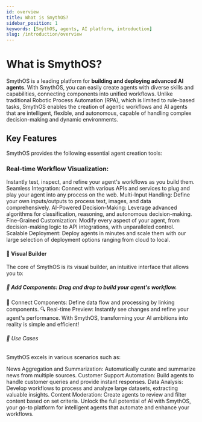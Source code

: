 ```yaml
---
id: overview
title: What is SmythOS?
sidebar_position: 1
keywords: [SmythOS, agents, AI platform, introduction]
slug: /introduction/overview
---
```


# What is SmythOS?

SmythOS is a leading platform for **building and deploying advanced AI agents**. With SmythOS, you can easily create agents with diverse skills and capabilities, connecting components into unified workflows. Unlike traditional Robotic Process Automation (RPA), which is limited to rule-based tasks, SmythOS enables the creation of agentic workflows and AI agents that are intelligent, flexible, and autonomous, capable of handling complex decision-making and dynamic environments.

## Key Features

SmythOS provides the following essential agent creation tools:

### Real-time Workflow Visualization:

Instantly test, inspect, and refine your agent's workflows as you build them.
Seamless Integration: Connect with various APIs and services to plug and play your agent into any process on the web.
Multi-Input Handling: Define your own inputs/outputs to process text, images, and data comprehensively.
AI-Powered Decision-Making: Leverage advanced algorithms for classification, reasoning, and autonomous decision-making.
Fine-Grained Customization: Modify every aspect of your agent, from decision-making logic to API integrations, with unparalleled control.
Scalable Deployment: Deploy agents in minutes and scale them with our large selection of deployment options ranging from cloud to local.

#### 🌟 Visual Builder

The core of SmythOS is its visual builder, an intuitive interface that allows you to:

##### 🧩 Add Components: Drag and drop to build your agent's workflow.

🔗 Connect Components: Define data flow and processing by linking components.
🔍 Real-time Preview: Instantly see changes and refine your agent's performance.
With SmythOS, transforming your AI ambitions into reality is simple and efficient!

###### 🎯 Use Cases

SmythOS excels in various scenarios such as:

News Aggregation and Summarization: Automatically curate and summarize news from multiple sources.
Customer Support Automation: Build agents to handle customer queries and provide instant responses.
Data Analysis: Develop workflows to process and analyze large datasets, extracting valuable insights.
Content Moderation: Create agents to review and filter content based on set criteria.
Unlock the full potential of AI with SmythOS, your go-to platform for intelligent agents that automate and enhance your workflows.
